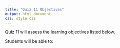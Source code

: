 ```yaml
---
title: "Quiz 11 Objectives"
output: html_document
css: style.css
---
```


Quiz 11 will assess the learning objectives listed below.

Students will be able to:
